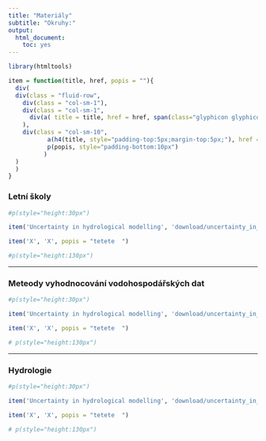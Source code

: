 ```yaml
---
title: "Materiály"
subtitle: "Okruhy:"
output: 
  html_document: 
    toc: yes
---
```





```r
library(htmltools)

item = function(title, href, popis = ""){
  div(
  div(class = "fluid-row",
    div(class = "col-sm-1"),
    div(class = "col-sm-1", 
      div(a( title = title, href = href, span(class="glyphicon glyphicon-download-alt", style="font-size:30px;vertical-align: baseline;padding-top:3px;margin:0px;line-height:1.4" )))
    ), 
    div(class = "col-sm-10", 
           a(h4(title, style="padding-top:5px;margin-top:5px;"), href = href), 
           p(popis, style="padding-bottom:10px")
          )
  )
  )
}
```



### Letní školy



```r
#p(style="height:30px")

item('Uncertainty in hydrological modelling', 'download/uncertainty_in_hydrological_modelling.zip', popis = "Přednášky Dr. Paula Torfse z letní školy 2010. Přednášky Dr. Paula Torfse z letní školy 2010. Přednášky Dr. Paula Torfse z letní školy 2010. Přednášky Dr. Paula Torfse z letní školy 2010.")

item('X', 'X', popis = "tetete  ")

#p(style="height:130px")
```

<hr>


### Meteody vyhodnocování vodohospodářských dat

```r
#p(style="height:30px")

item('Uncertainty in hydrological modelling', 'download/uncertainty_in_hydrological_modelling.zip', popis = "Přednášky Dr. Paula Torfse z letní školy 2010. Přednášky Dr. Paula Torfse z letní školy 2010. Přednášky Dr. Paula Torfse z letní školy 2010. Přednášky Dr. Paula Torfse z letní školy 2010.")

item('X', 'X', popis = "tetete  ")

# p(style="height:130px")
```

<hr>

### Hydrologie



```r
#p(style="height:30px")

item('Uncertainty in hydrological modelling', 'download/uncertainty_in_hydrological_modelling.zip', popis = "Přednášky Dr. Paula Torfse z letní školy 2010. Přednášky Dr. Paula Torfse z letní školy 2010. Přednášky Dr. Paula Torfse z letní školy 2010. Přednášky Dr. Paula Torfse z letní školy 2010.")

item('X', 'X', popis = "tetete  ")

# p(style="height:130px")
```

<p style="height:130px">